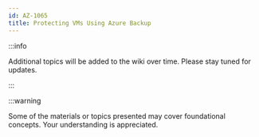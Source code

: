 ```yaml
---
id: AZ-1065
title: Protecting VMs Using Azure Backup
---
```


:::info

Additional topics will be added to the wiki over time. Please stay tuned for updates.

:::

:::warning

Some of the materials or topics presented may cover foundational concepts. Your understanding is appreciated.
